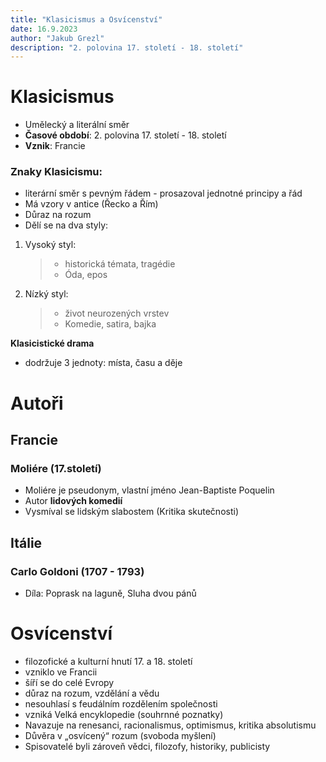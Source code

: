 ```yaml
---
title: "Klasicismus a Osvícenství"
date: 16.9.2023
author: "Jakub Grezl"
description: "2. polovina 17. století - 18. století"
---
```


# Klasicismus
- Umělecký a literální směr
- **Časové období**: 2. polovina 17. století - 18. století
- **Vznik**: Francie

### Znaky Klasicismu:
- literární směr s pevným řádem - prosazoval jednotné principy a řád
- Má vzory v antice (Řecko a Řím)
- Důraz na rozum
- Dělí se na dva styly: 
1. Vysoký styl: 
    >* historická témata, tragédie
    >* Óda, epos
2. Nízký styl:
    >* život neurozených vrstev
    >* Komedie, satira, bajka

**Klasicistické drama** 
- dodržuje 3 jednoty: místa, času a děje

# Autoři

## Francie

### Moliére (17.století)
- Moliére je pseudonym, vlastní jméno Jean-Baptiste Poquelin
- Autor **lidových komedií**
- Vysmíval se lidským slabostem (Kritika skutečnosti)

## Itálie 

### Carlo Goldoni (1707 - 1793)
- Díla: Poprask na laguně, Sluha dvou pánů

# Osvícenství
- filozofické a kulturní hnutí 17. a 18. století
- vzniklo ve Francii
- šíří se do celé Evropy
- důraz na rozum, vzdělání a vědu
- nesouhlasí s feudálním rozdělením společnosti
- vzniká Velká encyklopedie (souhrnné poznatky)
- Navazuje na renesanci, racionalismus, optimismus, kritika absolutismu
- Důvěra v „osvícený“ rozum (svoboda myšlení)
- Spisovatelé byli zároveň vědci, filozofy, historiky, publicisty
